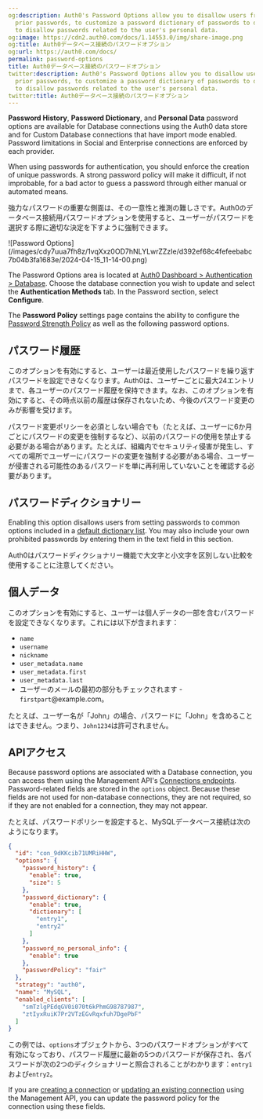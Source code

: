 ```yaml
---
og:description: Auth0's Password Options allow you to disallow users from repeating
  prior passwords, to customize a password dictionary of passwords to disallow, and
  to disallow passwords related to the user's personal data.
og:image: https://cdn2.auth0.com/docs/1.14553.0/img/share-image.png
og:title: Auth0データベース接続のパスワードオプション
og:url: https://auth0.com/docs/
permalink: password-options
title: Auth0データベース接続のパスワードオプション
twitter:description: Auth0's Password Options allow you to disallow users from repeating
  prior passwords, to customize a password dictionary of passwords to disallow, and
  to disallow passwords related to the user's personal data.
twitter:title: Auth0データベース接続のパスワードオプション
---
```


<Warning>

**Password History**, **Password Dictionary**, and **Personal Data** password options are available for Database connections using the Auth0 data store and for Custom Database connections that have import mode enabled. Password limitations in Social and Enterprise connections are enforced by each provider.

</Warning>

When using passwords for authentication, you should enforce the creation of unique passwords. A strong password policy will make it difficult, if not improbable, for a <Tooltip tip="Bad Actors: Entity (a person or group) that poses a threat to the business or environment with the intention to cause harm." cta="View Glossary" href="/docs/glossary?term=bad+actor">bad actor</Tooltip> to guess a password through either manual or automated means.

強力なパスワードの重要な側面は、その一意性と推測の難しさです。Auth0のデータベース接続用パスワードオプションを使用すると、ユーザーがパスワードを選択する際に適切な決定を下すように強制できます。

<Frame>![Password Options](/images/cdy7uua7fh8z/1vqXxz0OD7hNLYLwrZZzIe/d392ef68c4fefeebabc7b04b3fa1683e/2024-04-15_11-14-00.png)</Frame>

The Password Options area is located at [Auth0 Dashboard > Authentication > Database](https://manage.auth0.com/#/connections/database). Choose the database connection you wish to update and select the **Authentication Methods** tab. In the Password section, select **Configure**.

The **Password Policy** settings page contains the ability to configure the [Password Strength Policy](/docs/authenticate/database-connections/password-strength) as well as the following password options.

## パスワード履歴

このオプションを有効にすると、ユーザーは最近使用したパスワードを繰り返すパスワードを設定できなくなります。Auth0は、ユーザーごとに最大24エントリまで、各ユーザーのパスワード履歴を保持できます。なお、このオプションを有効にすると、その時点以前の履歴は保存されないため、今後のパスワード変更のみが影響を受けます。

パスワード変更ポリシーを必須としない場合でも（たとえば、ユーザーに6か月ごとにパスワードの変更を強制するなど）、以前のパスワードの使用を禁止する必要がある場合があります。たとえば、組織内でセキュリティ侵害が発生し、すべての場所でユーザーにパスワードの変更を強制する必要がある場合、ユーザーが侵害される可能性のあるパスワードを単に再利用していないことを確認する必要があります。

## パスワードディクショナリー

Enabling this option disallows users from setting passwords to common options included in a [default dictionary list](https://github.com/danielmiessler/SecLists/blob/master/Passwords/Common-Credentials/10k-most-common.txt). You may also include your own prohibited passwords by entering them in the text field in this section.

Auth0はパスワードディクショナリー機能で大文字と小文字を区別しない比較を使用することに注意してください。

## 個人データ

このオプションを有効にすると、ユーザーは個人データの一部を含むパスワードを設定できなくなります。これには以下が含まれます：

* `name`
* `username`
* `nickname`
* `user_metadata.name`
* `user_metadata.first`
* `user_metadata.last`
* ユーザーのメールの最初の部分もチェックされます - `firstpart`@example.com。

たとえば、ユーザー名が「John」の場合、パスワードに「John」を含めることはできません。つまり、`John1234`は許可されません。

## APIアクセス

Because password options are associated with a Database connection, you can access them using the <Tooltip tip="Management API: A product to allow customers to perform administrative tasks." cta="View Glossary" href="/docs/glossary?term=Management+API">Management API</Tooltip>'s [Connections endpoints](https://auth0.com/docs/api/management/v2#!/Connections). Password-related fields are stored in the `options` object. Because these fields are not used for non-database connections, they are not required, so if they are not enabled for a connection, they may not appear.

たとえば、パスワードポリシーを設定すると、MySQLデータベース接続は次のようになります。

```json lines expandable
{
  "id": "con_9dKKcib71UMRiHHW",
  "options": {
    "password_history": {
      "enable": true,
      "size": 5
    },
    "password_dictionary": {
      "enable": true,
      "dictionary": [
        "entry1",
        "entry2"
      ]
    },
    "password_no_personal_info": {
      "enable": true
    },
    "passwordPolicy": "fair"
  },
  "strategy": "auth0",
  "name": "MySQL",
  "enabled_clients": [
    "smTzlgPEdqGV0i070t6kPhmG98787987",
    "ztIyxRuiK7Pr2VTzEGvRqxfuh7DgePbF"
  ]
}
```






この例では、`options`オブジェクトから、3つのパスワードオプションがすべて有効になっており、パスワード履歴に最新の5つのパスワードが保存され、各パスワードが次の2つのディクショナリーと照合されることがわかります：`entry1`および`entry2`。

If you are [creating a connection](https://auth0.com/docs/api/management/v2#!/Connections/post_connections) or [updating an existing connection](https://auth0.com/docs/api/management/v2#!/Connections/patch_connections_by_id) using the Management API, you can update the password policy for the connection using these fields.